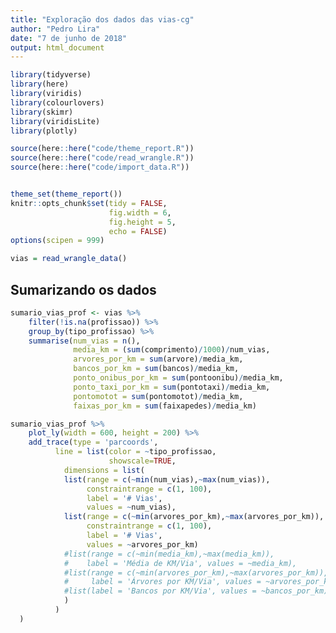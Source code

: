 ```yaml
---
title: "Exploração dos dados das vias-cg"
author: "Pedro Lira"
date: "7 de junho de 2018"
output: html_document
---
```

```r
library(tidyverse)
library(here)
library(viridis)
library(colourlovers)
library(skimr)
library(viridisLite)
library(plotly)

source(here::here("code/theme_report.R"))
source(here::here("code/read_wrangle.R"))
source(here::here("code/import_data.R"))


theme_set(theme_report())
knitr::opts_chunk$set(tidy = FALSE,
                      fig.width = 6,
                      fig.height = 5,
                      echo = FALSE)
options(scipen = 999)

```


```r
vias = read_wrangle_data()
```


## Sumarizando os dados

```r
sumario_vias_prof <- vias %>%
    filter(!is.na(profissao)) %>% 
    group_by(tipo_profissao) %>%
    summarise(num_vias = n(),
              media_km = (sum(comprimento)/1000)/num_vias,
              arvores_por_km = sum(arvore)/media_km,
              bancos_por_km = sum(bancos)/media_km,
              ponto_onibus_por_km = sum(pontoonibu)/media_km,
              ponto_taxi_por_km = sum(pontotaxi)/media_km,
              pontomotot = sum(pontomotot)/media_km,
              faixas_por_km = sum(faixapedes)/media_km)
```

```r
sumario_vias_prof %>%
    plot_ly(width = 600, height = 200) %>%
    add_trace(type = 'parcoords',
          line = list(color = ~tipo_profissao,
                      showscale=TRUE,
            dimensions = list(
            list(range = c(~min(num_vias),~max(num_vias)),
                 constraintrange = c(1, 100),
                 label = '# Vias',
                 values = ~num_vias),
            list(range = c(~min(arvores_por_km),~max(arvores_por_km)),
                 constraintrange = c(1, 100),
                 label = '# Vias',
                 values = ~arvores_por_km)
            #list(range = c(~min(media_km),~max(media_km)),
            #    label = 'Média de KM/Via', values = ~media_km),
            #list(range = c(~min(arvores_por_km),~max(arvores_por_km)),
            #     label = 'Árvores por KM/Via', values = ~arvores_por_km),
            #list(label = 'Bancos por KM/Via', values = ~bancos_por_km)
            )
          )
  )
```
